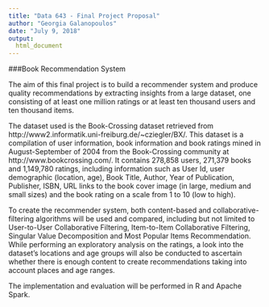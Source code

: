---
title: "Data 643 - Final Project Proposal"
author: "Georgia Galanopoulos"
date: "July 9, 2018"
output:
  html_document
---
###Book Recommendation System

The aim of this final project is to build a recommender system and produce quality recommendations by extracting insights from a large dataset, one consisting of at least one million ratings or at least ten thousand users and ten thousand items.

The dataset used is the Book-Crossing dataset retrieved from http://www2.informatik.uni-freiburg.de/~cziegler/BX/.  This dataset is a compilation of user information, book information and book ratings mined in August-September of 2004 from the Book-Crossing community at http://www.bookcrossing.com/. It contains 278,858 users, 271,379 books and 1,149,780 ratings, including information such as User Id, user demographic (location, age), Book Title, Author, Year of Publication, Publisher, ISBN, URL links to the book cover image (in large, medium and small sizes) and the book rating on a scale from 1 to 10 (low to high).

To create the recommender system, both content-based and collaborative-filtering algorithms will be used and compared, including but not limited to User-to-User Collaborative Filtering, Item-to-Item Collaborative Filtering, Singular Value Decomposition and Most Popular Items Recommendation. While performing an exploratory analysis on the ratings, a look into the dataset's locations and age groups will also be conducted to ascertain whether there is enough content to create recommendations taking into account places and age ranges.

The implementation and evaluation will be performed in R and Apache Spark.
